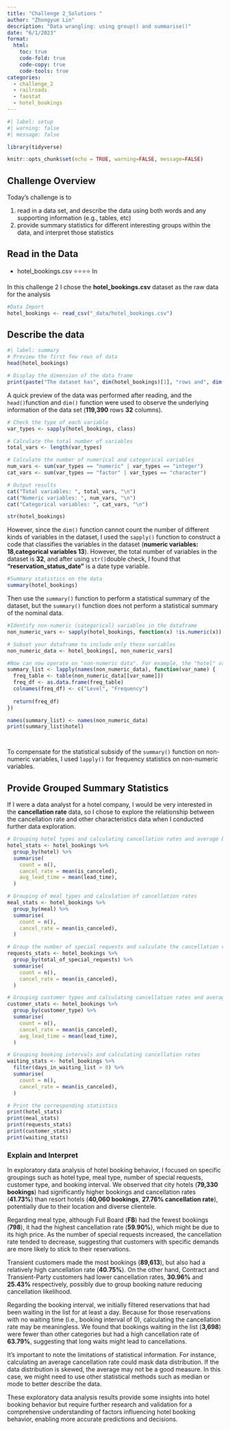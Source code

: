 ```yaml
---
title: "Challenge 2_Solutions "
author: "Zhongyue Lin"
description: "Data wrangling: using group() and summarise()"
date: "6/1/2023"
format:
  html:
    toc: true
    code-fold: true
    code-copy: true
    code-tools: true
categories:
  - challenge_2
  - railroads
  - faostat
  - hotel_bookings
---
```


```r
#| label: setup
#| warning: false
#| message: false

library(tidyverse)

knitr::opts_chunk$set(echo = TRUE, warning=FALSE, message=FALSE)
```

## Challenge Overview

Today's challenge is to

1)  read in a data set, and describe the data using both words and any supporting information (e.g., tables, etc)
2)  provide summary statistics for different interesting groups within the data, and interpret those statistics

## Read in the Data

-   hotel_bookings.csv ⭐⭐⭐⭐ In

In this challenge 2 I chose the **hotel_bookings.csv** dataset as the raw data for the analysis

```r
#Data Import
hotel_bookings <- read_csv("_data/hotel_bookings.csv")
```

## Describe the data

```r
#| label: summary
# Preview the first few rows of data
head(hotel_bookings)

# Display the dimension of the data frame
print(paste("The dataset has", dim(hotel_bookings)[1], "rows and", dim(hotel_bookings)[2], "columns."))
```

A quick preview of the data was performed after reading, and the `head()`function and `dim()` function were used to observe the underlying information of the data set (**119,390** rows **32** columns).

```r

# Check the type of each variable
var_types <- sapply(hotel_bookings, class)

# Calculate the total number of variables
total_vars <- length(var_types)

# Calculate the number of numerical and categorical variables
num_vars <- sum(var_types == "numeric" | var_types == "integer")
cat_vars <- sum(var_types == "factor" | var_types == "character")

# Output results
cat("Total variables: ", total_vars, "\n")
cat("Numeric variables: ", num_vars, "\n")
cat("Categorical variables: ", cat_vars, "\n")

str(hotel_bookings)
```

However, since the `dim()` function cannot count the number of different kinds of variables in the dataset, I used the `sapply()` function to construct a code that classifies the variables in the dataset (**numeric variables: 18**,**categorical variables 13**). However, the total number of variables in the dataset is **32**, and after using `str()`double check, I found that **"reservation_status_date"** is a date type variable.

```r
#Summary statistics on the data
summary(hotel_bookings)
```
Then use the `summary()` function to perform a statistical summary of the dataset, but the `summary()` function does not perform a statistical summary of the nominal data.
```r
#Identify non-numeric (categorical) variables in the dataframe
non_numeric_vars <- sapply(hotel_bookings, function(x) !is.numeric(x))

# Subset your dataframe to include only these variables
non_numeric_data <- hotel_bookings[, non_numeric_vars]

#Now can now operate on "non-numeric data". For example, the "hotel" variable
summary_list <- lapply(names(non_numeric_data), function(var_name) {
  freq_table <- table(non_numeric_data[[var_name]])
  freq_df <- as.data.frame(freq_table)
  colnames(freq_df) <- c("Level", "Frequency")
  
  return(freq_df)
})

names(summary_list) <- names(non_numeric_data)
print(summary_list$hotel)




```
To compensate for the statistical subsidy of the `summary()` function on non-numeric variables, I used `lapply()` for frequency statistics on non-numeric variables.

## Provide Grouped Summary Statistics
If I were a data analyst for a hotel company, I would be very interested in the **cancellation rate** data, so I chose to explore the relationship between the cancellation rate and other characteristics data when I conducted further data exploration.

```r
# Grouping hotel types and calculating cancellation rates and average booking lead times
hotel_stats <- hotel_bookings %>%
  group_by(hotel) %>%
  summarise(
    count = n(),
    cancel_rate = mean(is_canceled),
    avg_lead_time = mean(lead_time),
  )

# Grouping of meal types and calculation of cancellation rates
meal_stats <- hotel_bookings %>%
  group_by(meal) %>%
  summarise(
    count = n(),
    cancel_rate = mean(is_canceled),
  )

# Group the number of special requests and calculate the cancellation rate
requests_stats <- hotel_bookings %>%
  group_by(total_of_special_requests) %>%
  summarise(
    count = n(),
    cancel_rate = mean(is_canceled),
  )

# Grouping customer types and calculating cancellation rates and average booking lead times
customer_stats <- hotel_bookings %>%
  group_by(customer_type) %>%
  summarise(
    count = n(),
    cancel_rate = mean(is_canceled),
    avg_lead_time = mean(lead_time),
  )

# Grouping booking intervals and calculating cancellation rates
waiting_stats <- hotel_bookings %>%
  filter(days_in_waiting_list > 0) %>%
  summarise(
    count = n(),
    cancel_rate = mean(is_canceled),
  )

# Print the corresponding statistics
print(hotel_stats)
print(meal_stats)
print(requests_stats)
print(customer_stats)
print(waiting_stats)


```

### Explain and Interpret

In  exploratory data analysis of hotel booking behavior, I focused on specific groupings such as hotel type, meal type, number of special requests, customer type, and booking interval. We observed that city hotels (**79,330 bookings**) had significantly higher bookings and cancellation rates (**41.73%**) than resort hotels (**40,060 bookings**, **27.76% cancellation rate**), potentially due to their location and diverse clientele.

Regarding meal type, although Full Board (**FB**) had the fewest bookings (**798**), it had the highest cancellation rate (**59.90%**), which might be due to its high price. As the number of special requests increased, the cancellation rate tended to decrease, suggesting that customers with specific demands are more likely to stick to their reservations.

Transient customers made the most bookings (**89,613**), but also had a relatively high cancellation rate (**40.75%**). On the other hand, Contract and Transient-Party customers had lower cancellation rates, **30.96%** and **25.43%** respectively, possibly due to group booking nature reducing cancellation likelihood.

Regarding the booking interval, we initially filtered reservations that had been waiting in the list for at least a day. Because for those reservations with no waiting time (i.e., booking interval of 0), calculating the cancellation rate may be meaningless. We found that bookings waiting in the list (**3,698**) were fewer than other categories but had a high cancellation rate of **63.79%**, suggesting that long waits might lead to cancellations.

It's important to note the limitations of statistical information. For instance, calculating an average cancellation rate could mask data distribution. If the data distribution is skewed, the average may not be a good measure. In this case, we might need to use other statistical methods such as median or mode to better describe the data.

These exploratory data analysis results provide some insights into hotel booking behavior but require further research and validation for a comprehensive understanding of factors influencing hotel booking behavior, enabling more accurate predictions and decisions.
